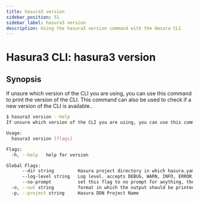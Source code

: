 ```yaml
---
title: hasura3 version
sidebar_position: 51
sidebar_label: hasura3 version
description: Using the hasura3 version command with the Hasura CLI
---
```


# Hasura3 CLI: hasura3 version 

## Synopsis
If unsure which version of the CLI you are using, you can use this command to print the version of the CLI. This command can also be used to check if a new version of the CLI is available..

```bash
$ hasura3 version --help
If unsure which version of the CLI you are using, you can use this command to print the version of the CLI. This command can also be used to check if a new version of the CLI is available.

Usage:
  hasura3 version [flags]

Flags:
  -h, --help   help for version

Global Flags:
      --dir string         Hasura project directory in which hasura.yaml is present (default ".")
      --log-level string   Log level. accepts DEBUG, WARN, INFO, ERROR, FATAL (default "INFO")
      --no-prompt          set this flag to no prompt for anything, the command fails if any input is missing
  -o, --out string         format in which the output should be printed, accepts table, json and yaml (default "table")
  -p, --project string     Hasura DDN Project Name
```

